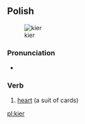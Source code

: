 ==Polish==
[[Image:Poker-sm-221-Ah.png|thumb|kier]]

===Pronunciation===
* {{IPA|/ /}}

===Verb===
{{infl|pl|verb|g=m}}

# [[heart]] (a suit of cards)

{{tbot entry|Polish|heart|2007|December|pl}}

[[pl:kier]]